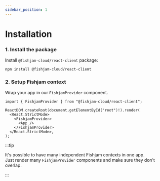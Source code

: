 ```yaml
---
sidebar_position: 1
---
```



# Installation

### 1. Install the package

Install `@fishjam-cloud/react-client` package:

```bash npm2yarn
npm install @fishjam-cloud/react-client
```



### 2. Setup Fishjam context

Wrap your app in our `FishjamProvider` component.

```tsx
import { FishjamProvider } from "@fishjam-cloud/react-client";

ReactDOM.createRoot(document.getElementById("root")!).render(
  <React.StrictMode>
    <FishjamProvider>
      <App />
    </FishjamProvider>
  </React.StrictMode>,
);
```

:::tip

It's possible to have many independent Fishjam contexts in one app.  
Just render many `FishjamProvider` components and make sure they don't overlap.

:::
